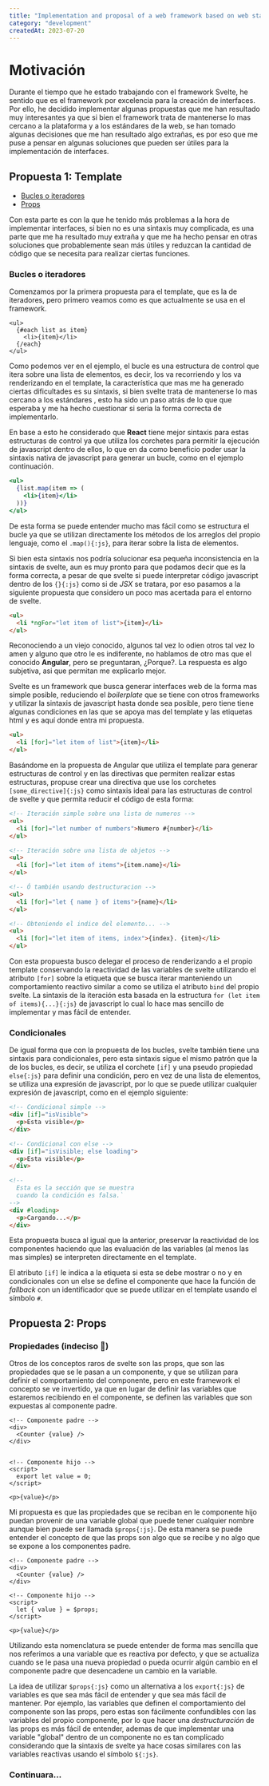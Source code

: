 ```yaml
---
title: "Implementation and proposal of a web framework based on web standards"
category: "development"
createdAt: 2023-07-20
---
```


# Motivación

Durante el tiempo que he estado trabajando con el framework Svelte, he sentido que es el framework por excelencia para la creación de interfaces. Por ello, he decidido implementar algunas propuestas que me han resultado muy interesantes ya que si bien el framework trata de mantenerse lo mas cercano a la plataforma y a los estándares de la web, se han tomado algunas decisiones que me han resultado algo extrañas, es por eso que me puse a pensar en algunas soluciones que pueden ser útiles para la implementación de interfaces.


## Propuesta 1: Template 

- [Bucles o iteradores](#bucles-o-iteradores)
- [Props](#props)

Con esta parte es con la que he tenido más problemas a la hora de implementar interfaces, si bien no es una sintaxis muy complicada, es una parte que me ha resultado muy extraña y que me ha hecho pensar en otras soluciones que probablemente sean más útiles y reduzcan la cantidad de código que se necesita para realizar ciertas funciones.

### Bucles o iteradores 

Comenzamos por la primera propuesta para el template, que es la de iteradores, pero primero veamos como es que actualmente se usa en el framework.

```svelte
<ul>
  {#each list as item}
    <li>{item}</li>
  {/each}
</ul>
```

Como podemos ver en el ejemplo, el bucle es una estructura de control que itera sobre una lista de elementos, es decir, los va recorriendo y los va renderizando en el template, la característica que mas me ha generado ciertas dificultades es su sintaxis, si bien svelte trata de mantenerse lo mas cercano a los estándares , esto ha sido un paso atrás de lo que que esperaba y me ha hecho cuestionar si seria la forma correcta de implementarlo.

En base a esto he considerado que **React** tiene mejor sintaxis para estas estructuras de control ya que utiliza los corchetes para permitir la ejecución de javascript dentro de ellos, lo que en da como beneficio poder usar la sintaxis nativa de javascript para generar un bucle, como en el ejemplo continuación.

```jsx
<ul>
  {list.map(item => (
    <li>{item}</li>
  ))}
</ul>
```

De esta forma se puede entender mucho mas fácil como se estructura el bucle ya que se utilizan directamente los métodos de los arreglos del propio lenguaje, como el `.map(){:js}`, para iterar sobre la lista de elementos.

Si bien esta sintaxis nos podría solucionar esa pequeña inconsistencia en la sintaxis de svelte, aun es muy pronto para que podamos decir que es la forma correcta, a pesar de que svelte si puede interpretar código javascript dentro de los `{}{:js}` como si de _JSX_ se tratara, por eso pasamos a la siguiente propuesta que considero un poco mas acertada para el entorno de svelte.

```html
<ul>
  <li *ngFor="let item of list">{item}</li>
</ul>
```

Reconociendo a un viejo conocido, algunos tal vez lo odien otros tal vez lo amen y alguno que otro le es indiferente, no hablamos de otro mas que el conocido **Angular**, pero se preguntaran, ¿Porque?.
La respuesta es algo subjetiva, asi que permitan me explicarlo mejor.

Svelte es un framework que busca generar interfaces web de la forma mas simple posible, reduciendo el _boilerplate_ que se tiene con otros frameworks y utilizar la sintaxis de javascript hasta donde sea posible, pero tiene tiene algunas condiciones en las que se apoya mas del template y las etiquetas html y es aquí donde entra mi propuesta.

```html
<ul>
  <li [for]="let item of list">{item}</li>
</ul>
```

Basándome en la propuesta de Angular que utiliza el template para generar estructuras de control y en las directivas que permiten realizar estas estructuras, propuse crear una directiva que use los corchetes `[some_directive]{:js}` como sintaxis ideal para las estructuras de control de svelte y que permita reducir el código de esta forma:

```html
<!-- Iteración simple sobre una lista de numeros -->
<ul>
  <li [for]="let number of numbers">Numero #{number}</li>
</ul>

<!-- Iteración sobre una lista de objetos -->
<ul>
  <li [for]="let item of items">{item.name}</li>
</ul>

<!-- Ó también usando destructuracion -->
<ul>
  <li [for]="let { name } of items">{name}</li>
</ul>

<!-- Obteniendo el indice del elemento... -->
<ul>
  <li [for]="let item of items, index">{index}. {item}</li>
</ul>
```

Con esta propuesta busco delegar el proceso de renderizando a el propio template conservando la reactividad de las variables de svelte utilizando el atributo `[for]` sobre la etiqueta que se busca iterar manteniendo un comportamiento reactivo similar a como se utiliza el atributo `bind` del propio svelte.
La sintaxis de la iteración esta basada en la estructura `for (let item of items){...}{:js}` de javascript lo cual lo hace mas sencillo de implementar y mas fácil de entender.

### Condicionales 

De igual forma que con la propuesta de los bucles, svelte también tiene una sintaxis para condicionales, pero esta sintaxis sigue el mismo patrón que la de los bucles, es decir, se utiliza el corchete `[if]` y una pseudo propiedad `else{:js}` para definir una condición, pero en vez de una lista de elementos, se utiliza una expresión de javascript, por lo que se puede utilizar cualquier expresión de javascript, como en el ejemplo siguiente:

```html
<!-- Condicional simple -->
<div [if]="isVisible">
  <p>Esta visible</p>
</div>

<!-- Condicional con else -->
<div [if]="isVisible; else loading">
  <p>Esta visible</p>
</div>

<!-- 
  Esta es la sección que se muestra 
  cuando la condición es falsa.` 
-->
<div #loading>
  <p>Cargando...</p>
</div>
```

Esta propuesta busca al igual que la anterior, preservar la reactividad de los componentes haciendo que las evaluación de las variables (al menos las mas simples) se interpreten directamente en el template.

El atributo `[if]` le indica a la etiqueta si esta se debe mostrar o no y en condicionales con un else se define el componente que hace la función de _fallback_ con un identificador que se puede utilizar en el template usando el símbolo `#`.

## Propuesta 2: Props

### Propiedades (indeciso 🤔) 

Otros de los conceptos raros de svelte son las props, que son las propiedades que se le pasan a un componente, y que se utilizan para definir el comportamiento del componente, pero en este framework el concepto se ve invertido, ya que en lugar de definir las variables que estaremos recibiendo en el componente, se definen las variables que son expuestas al componente padre.

```svelte
<!-- Componente padre -->
<div>
  <Counter {value} />
</div>


<!-- Componente hijo -->
<script>
  export let value = 0;
</script>

<p>{value}</p>
```

Mi propuesta es que las propiedades que se reciban en le componente hijo puedan provenir de una variable global que puede tener cualquier nombre aunque bien puede ser llamada `$props{:js}`.
De esta manera se puede entender el concepto de que las props son algo que se recibe y no algo que se expone a los componentes padre.

```svelte title="parent.svelte"
<!-- Componente padre -->
<div>
  <Counter {value} />
</div>
```

```svelte title="child.svelte" {3}
<!-- Componente hijo -->
<script>
  let { value } = $props;
</script>

<p>{value}</p>
```

Utilizando esta nomenclatura se puede entender de forma mas sencilla que nos referimos a una variable que es reactiva por defecto, y que se actualiza cuando se le pasa una nueva propiedad o pueda ocurrir algún cambio en el componente padre que desencadene un cambio en la variable.

La idea de utilizar `$props{:js}` como un alternativa a los `export{:js}` de variables es que sea más fácil de entender y que sea más fácil de mantener. Por ejemplo, las variables que definen el comportamiento del componente son las props, pero estas son fácilmente confundibles con las variables del propio componente, por lo que hacer una _destructuración_ de las props es más fácil de entender, ademas de que implementar una variable "global" dentro de un componente no es tan complicado considerando que la sintaxis de svelte ya hace cosas similares con las variables reactivas usando el símbolo `${:js}`.

### Continuara... 
